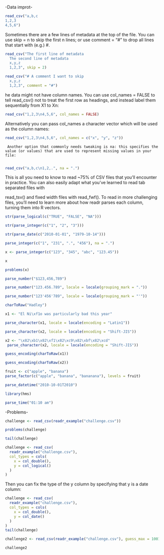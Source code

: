 -Data improt-
 
```r
read_csv("a,b,c
1,2,3
4,5,6")
```

Sometimes there are a few lines of metadata at the top of the file. You can use skip = n to skip the first n lines; or use comment = "#" to drop all lines that start with (e.g.) #.  


```r
read_csv("The first line of metadata
  The second line of metadata
  x,y,z
  1,2,3", skip = 2)
```
 
   
```r
read_csv("# A comment I want to skip
  x,y,z
  1,2,3", comment = "#")
```
   
  he data might not have column names. You can use col_names = FALSE to tell read_csv() not to treat the first row as headings, and instead label them sequentially from X1 to Xn:
  
```r
read_csv("1,2,3\n4,5,6", col_names = FALSE)
```

 Alternatively you can pass col_names a character vector which will be used as the column names: 
 
 
```r
read_csv("1,2,3\n4,5,6", col_names = c("x", "y", "z"))
```
 
     Another option that commonly needs tweaking is na: this specifies the value (or values) that are used to represent missing values in your file:
     
 
```r
read_csv("a,b,c\n1,2,.", na = ".")
```
 
 This is all you need to know to read ~75% of CSV files that you’ll encounter in practice. You can also easily adapt what you’ve learned to read tab separated files with
 
 
 read_tsv() and fixed width files with read_fwf(). To read in more challenging files, you’ll need to learn more about how readr parses each column, turning them into R vectors.
    
    
    
    
 
```r
str(parse_logical(c("TRUE", "FALSE", "NA")))
```
 
```r
str(parse_integer(c("1", "2", "3")))
```

 
```r
str(parse_date(c("2010-01-01", "1979-10-14")))
```
 
 
```r
parse_integer(c("1", "231", ".", "456"), na = ".")
```
 
    
    
```r
x <- parse_integer(c("123", "345", "abc", "123.45"))
```
    
```r
x
```
    
```r
problems(x)
```
    
  
```r
parse_number("$123,456,789")
```
  
  
```r
parse_number("123.456.789", locale = locale(grouping_mark = "."))
```
  
  
```r
parse_number("123'456'789", locale = locale(grouping_mark = "'"))
```
  
  
```r
charToRaw("Hadley")
```
  
  
```r
x1 <- "El Ni\xf1o was particularly bad this year"

parse_character(x1, locale = locale(encoding = "Latin1"))

parse_character(x2, locale = locale(encoding = "Shift-JIS"))
```

  
```r
x2 <- "\x82\xb1\x82\xf1\x82\xc9\x82\xbf\x82\xcd"
 parse_character(x2, locale = locale(encoding = "Shift-JIS"))
```
  
  
  
  
```r
guess_encoding(charToRaw(x1))
```
  
  
```r
guess_encoding(charToRaw(x2))
```

```r
fruit <- c("apple", "banana")
parse_factor(c("apple", "banana", "bananana"), levels = fruit)
```
  




```r
parse_datetime("2010-10-01T2010")
```


```r
library(hms)
```

```r
parse_time("01:10 am")
```



-Problems- 


```r
challenge <- read_csv(readr_example("challenge.csv"))
```

```r
problems(challenge)
```

```r
tail(challenge)
```

```r
challenge <- read_csv(
  readr_example("challenge.csv"), 
  col_types = cols(
    x = col_double(),
    y = col_logical()
  )
)
```
Then you can fix the type of the y column by specifying that y is a date column:



```r
challenge <- read_csv(
  readr_example("challenge.csv"), 
  col_types = cols(
    x = col_double(),
    y = col_date()
  )
)
tail(challenge)
```
  


```r
challenge2 <- read_csv(readr_example("challenge.csv"), guess_max = 1001)
```


```r
challenge2
```












